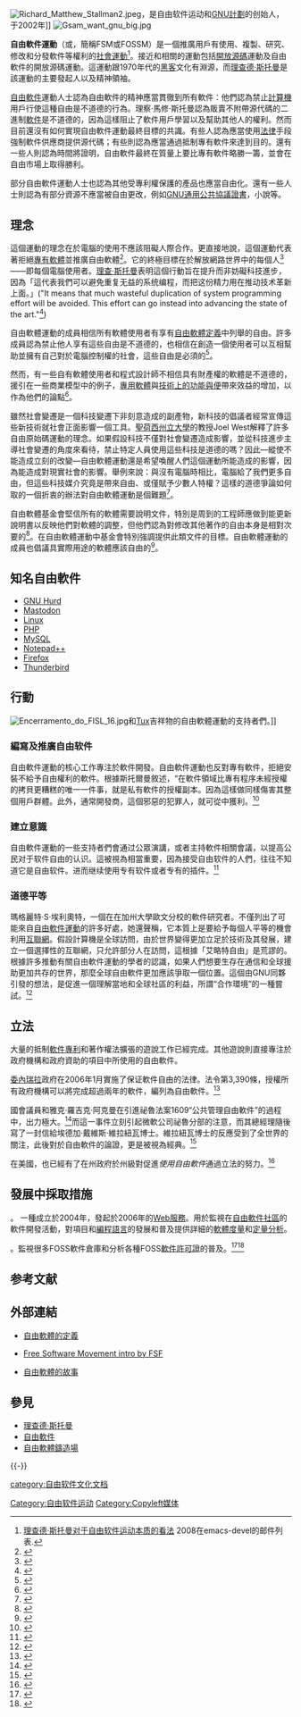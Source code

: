 {{NoteTA|G1=IT|G2=FL}}
{{Expand English|Free software movement}}
[[File:Richard_Matthew_Stallman2.jpeg|thumb]]，是自由软件运动和[[GNU計劃|GNU計劃]]的创始人，于2002年]]
[[File:Gsam_want_gnu_big.jpg|thumb]]

'''自由軟件運動'''（{{lang-en|free software movement}}或{{lang|en|free/open source software movement}}，簡稱FSM或FOSSM）是一個推廣用戶有使用、複製、研究、修改和分發軟件等權利的[[社會運動|社會運動]]<ref>[http://lists.gnu.org/archive/html/emacs-devel/2008-03/msg00635.html 理查德·斯托曼对于自由软件运动本质的看法] 2008在emacs-devel的邮件列表.</ref>。接近和相關的運動包括[[開放源碼|開放源碼]]運動及自由軟件的開放源碼運動。這運動跟1970年代的[[黑客|黑客]]文化有淵源，而[[理查德·斯托曼|理查德·斯托曼]]是該運動的主要發起人以及精神領袖。

[[自由軟件|自由軟件]]運動人士認為自由軟件的精神應當貫徹到所有軟件：他們認為禁止[[电子计算机|計算機]]用戶行使這種自由是不道德的行為。理察·馬修·斯托曼認為販賣不附帶源代碼的二進制[[軟件|軟件]]是不道德的，因為這樣阻止了軟件用戶學習以及幫助其他人的權利。然而目前還沒有如何實現自由軟件運動最終目標的共識。有些人認為應當使用[[法律|法律]]手段強制軟件供應商提供源代碼；有些則認為應當通過抵制專有軟件來達到目的。還有一些人則認為時間將證明，自由軟件最終在質量上要比專有軟件略勝一籌，並會在自由市場上取得勝利。

部分自由軟件運動人士也認為其他受專利權保護的產品也應當自由化。還有一些人士則認為有部分資源不應當被自由更改，例如[[GNU通用公共協議證書|GNU通用公共協議證書]]，小說等。

==理念==

這個運動的理念在於電腦的使用不應該阻礙人際合作。更直接地說，這個運動代表著拒絕[[專有軟體|專有軟體]]並推廣自由軟體<ref>{{cite web
|title=Use Free Software
|publisher=gnu.org
|url=https://www.gnu.org/philosophy/use-free-software.html
}}</ref>。它的終極目標在於解放網路世界中的每個人<ref>{{cite web
|title=Stallman interviewed by Sean Daly
|url=http://www.groklaw.net/article.php?story=20060625001523547
|publisher=Groklaw
|date=2006-06-23
}}</ref>——即每個電腦使用者。[[理查·斯托曼|理查·斯托曼]]表明這個行動旨在提升而非妨礙科技進步，因為「這代表我們可以避免重复无益的系统编程，而把这份精力用在推动技术革新上面。」("It means that much wasteful duplication of system programming effort will be avoided. This effort can go instead into advancing the state of the art."<ref name="The GNU Manifesto">{{cite web
|title=The GNU Manifesto
|publisher=gnu.org
|url=https://www.gnu.org/gnu/manifesto.html
}}</ref>)

自由軟體運動的成員相信所有軟體使用者有享有[[自由軟體定義|自由軟體定義]]中列舉的自由。許多成員認為禁止他人享有這些自由是不道德的，也相信在創造一個使用者可以互相幫助並擁有自己對於電腦控制權的社會，這些自由是必須的<ref>{{cite web
|title=Why free software?
|url=https://www.gnu.org/philosophy/why-free.html
|publisher=gnu.org
}}</ref>。

然而，有一些自有軟體使用者和程式設計師不相信具有財產權的軟體是不道德的，援引在一些商業模型中的例子，[[專用軟體|專用軟體]]與[[技術上的功能與便|技術上的功能與便]]帶來效益的增加，以作為他們的論點<ref>{{cite web
|title=Copyleft: Pragmatic Idealism
|publisher=gnu.org
|url=http://www.fsf.org/licensing/essays/pragmatic.html
}}</ref>。

雖然社會變遷是一個科技變遷下非刻意造成的副產物，新科技的倡議者經常宣傳這些新技術就社會正面影響一個工具。[[聖荷西州立大學|聖荷西州立大學]]的教授Joel West解釋了許多自由原始碼運動的理念。如果假設科技不僅對社會變遷造成影響，並從科技進步主導社會變遷的角度來看待，禁止特定人員使用這些科技是道德的嗎？因此—縱使不能造成立刻的改變—自由軟體運動還是希望喚醒人們這個運動所能造成的影響，因為能造成對現實社會的影響。舉例來說：與沒有電腦時相比，電腦給了我們更多自由，但這些科技媒介究竟是帶來自由、或僅賦予少數人特權？這樣的道德爭論如何取的一個折衷的辦法對自由軟體運動是個難題<ref>{{cite web
 |title       = The Effect of Computerization Movements Upon Organizational Adoption of Open Source
 |publisher   = San Jose State University
 |url         = http://www.cob.sjsu.edu/opensource/research/westdedrick_si_2005.pdf
 |deadurl     = yes
 |archiveurl  = https://www.webcitation.org/69uFSZdVD?url=http://www.cob.sjsu.edu/opensource/research/westdedrick_si_2005.pdf
 |archivedate = 2012-08-14
}}</ref>。

自由軟體基金會堅信所有的軟體需要說明文件，特別是周到的工程師應做到能更新說明書以反映他們對軟體的調整，但他們認為對修改其他著作的自由本身是相對次要的<ref>{{cite web
|title=Free Software and Free Manuals
|url=https://www.gnu.org/philosophy/free-doc.html
|publisher=gnu.org
}}</ref>。在自由軟體運動中{{link-en|FLOSS Manuals}}基金會特別強調提供此類文件的目標。自由軟體運動的成員也倡議具實際用途的軟體應該自由的<ref name="OSS misses the point">{{cite web|last=Stallman|first=Richard|title=Why Open Source Misses the Point of Free Software|url=https://www.gnu.org/philosophy/open-source-misses-the-point.html|work=GNU Operating System|publisher=Free Software Foundation|accessdate=11 February 2013}}</ref>。

== 知名自由軟件 ==
* [[GNU_Hurd|GNU Hurd]]
* [[Mastodon|Mastodon]]
* [[Linux|Linux]]
* [[PHP|PHP]]
* [[MySQL|MySQL]]
* [[Notepad++|Notepad++]]
* [[Firefox|Firefox]]
* [[Mozilla_Thunderbird|Thunderbird]]

== 行動 ==
[[File:Encerramento_do_FISL_16.jpg|thumb]]和[[Tux|Tux]]吉祥物的自由軟體運動的支持者們。]]

=== 編寫及推廣自由软件 ===
自由軟件運動的核心工作專注於軟件開發。自由軟件運動也反對專有軟件，拒絕安裝不給予自由權利的軟件。根據斯托爾曼敘述，“在軟件領域比專有程序未經授權的拷貝更糟糕的唯一一件事，就是私有軟件的授權副本。因為這樣做同樣傷害其整個用戶群體。此外，通常開發商，這個邪惡的犯罪人，就可從中獲利。<ref>{{cite web
|title=Transcript of Stallman on Free Software
|date=2006-03-09
|url=http://fsfeurope.org/documents/rms-fs-2006-03-09.en.html
|publisher=FSFE
}}</ref>

=== 建立意識 ===
自由軟件運動的一些支持者們會通过公眾演講，或者主持軟件相關會議，以提高公民对于软件自由的认识。這被視為相當重要，因為接受自由软件的人們，往往不知道它是自由软件。进而继续使用专有软件或者专有的插件。<ref>{{cite web
|title=Transcript of Stallman speaking at WSIS
|url=http://fsfe.org/en/fellows/ciaran/ciaran_s_free_software_notes/transcript_of_rms_at_wsis_on_is_free_open_source_software_the_answer#wsis--importance-of-awareness
|publisher=[[Ciarán_O'Riordan|Ciarán O'Riordan]]
|access-date=2016-03-06
|archive-url=https://web.archive.org/web/20081221131332/http://fsfe.org/en/fellows/ciaran/ciaran_s_free_software_notes/transcript_of_rms_at_wsis_on_is_free_open_source_software_the_answer#wsis--importance-of-awareness
|archive-date=2008-12-21
|dead-url=yes
}}</ref>

=== 道德平等 ===
瑪格麗特·S·埃利奧特，一個在在加州大學歐文分校的軟件研究者。不僅列出了可能來自[[自由軟件運動|自由軟件運動]]的許多好處，她還聲稱，它本質上是要給予每個人平等的機會利用[[互聯網|互聯網]]。假設計算機是全球訪問，由於世界變得更加立足於技術及其發展，建立一個選擇性的互聯網，只允許部分人在訪問，這根據「艾略特自由」是荒謬的。根據許多推動有關自由軟件運動的學者的認識，如果人們想要生存在通信和全球援助更加共存的世界，那麼全球自由軟件更加應該爭取一個位置。這個由GNU同夥引發的想法，是促進一個理解當地和全球社區的利益，所謂“合作環境”的一種嘗試。<ref>{{cite web|title=Mobilization of software developers|url=http://ifipwg213.org/system/files/elliottscacchi2.pdf|publisher=Institute for Software Research|deadurl=yes|archiveurl=https://web.archive.org/web/20130512131304/http://ifipwg213.org/system/files/elliottscacchi2.pdf|archivedate=2013-05-12}}</ref>

== 立法 ==
大量的抵制[[軟件專利|軟件專利]]和著作權法擴張的遊說工作已經完成。其他遊說則直接專注於政府機構和政府資助的項目中所使用的自由軟件。

[[委內瑞拉|委內瑞拉]]政府在2006年1月實施了保证軟件自由的法律。法令第3,390條，授權所有政府機構可以將完成超過兩年的軟件，編列為自由軟件。<ref>
{{cite web
|url=http://www.freesoftwaremagazine.com/articles/professional_services_venezuela/
|title=Free software liberates Venezuela
|publisher=[[Free_Software_Magazine|Free Software Magazine]] n°10
|date=2006-02-08
|access-date=2016-03-06
|archive-url=https://web.archive.org/web/20160303214841/http://www.freesoftwaremagazine.com/articles/professional_services_venezuela/
|archive-date=2016-03-03
|dead-url=yes
}}
</ref>

國會議員{{link-en|埃德加·戴維斯·維拉紐瓦|Edgar David Villanueva}}和雅克·羅吉克·阿克曼在引進祕魯法案1609“公共管理自由軟件”的過程中，出力極大。<ref>{{cite web |url=http://en.wikisource.org/wiki/Free_Software_in_Public_Agencies |title=An English translation of the Free Software bill proposed in Peru |deadurl=yes |archiveurl=https://web.archive.org/web/20101204201527/http://en.wikisource.org/wiki/Free_Software_in_Public_Agencies |archivedate=2010年12月4日 }}</ref>而這一事件立刻引起微軟公司祕魯分部的注意，而其總經理隨後寫了一封信給埃德加·戴維斯·維拉紐瓦博士。維拉紐瓦博士的反應受到了全世界的關注，此後對於自由軟件的論證，更是被視為經典。<ref>{{cite web|url=http://www.gnu.org.pe/resmseng.html|archiveurl=https://web.archive.org/web/20070829215908/http://www.gnu.org.pe/resmseng.html|archivedate=2007-08-29|title=Peruvian Congressman Edgar Villanueva writing to Microsoft about free software.|deadurl=yes}}</ref>

在美國，也已經有了在州政府於州級對促進''使用自由軟件''通過立法的努力。<ref>{{cite web
|url=http://news.cnet.com/2100-1001-949241.html
|title=Open source's new weapon: The law?
}}</ref>

== 發展中採取措施 ==
{{link-en|Ohloh}}。 一種成立於2004年，發起於2006年的[[Web服務|Web服務]]。用於監視在[[自由軟件社區|自由軟件社區]]的軟件開發活動，對項目和[[編程語言|編程語言]]的發展和普及提供詳細的[[軟體度量|軟體度量]]和[[定量分析|定量分析]]。 

{{link-en|黑鴨子軟件|Black Duck Software}}。監視很多FOSS軟件倉庫和分析各種FOSS[[軟件許可證|軟件許可證]]的普及。<ref name="blackduck2015">{{cite web |url=http://www.blackducksoftware.com/resources/data/top-20-licenses |quote=''1. MIT license 24%, 2. GNU General Public License (GPL) 2.0 23%, 3. Apache License 16%, 4. GNU General Public License (GPL) 3.0 9%, 5. BSD License 2.0 (3-clause, New or Revised) License 6%, 6. GNU Lesser General Public License (LGPL) 2.1 5%, 7. Artistic License (Perl) 4%, 8. GNU Lesser General Public License (LGPL) 3.0 2%, 9. Microsoft Public License 2%, 10. Eclipse Public License (EPL) 2%'' |title=Top 20 licenses |publisher=[[Black_Duck_Software|Black Duck Software]] |accessdate=19 November 2015 |date=19 November 2015 |archive-url=https://web.archive.org/web/20160719043600/https://www.blackducksoftware.com/top-open-source-licenses |archive-date=2016-07-19 |dead-url=yes }}</ref><ref>{{cite web |url=http://www.blackducksoftware.com/oss/licenses/ |title=Black Duck Open Source Resource Center |publisher=blackducksoftware.com |accessdate=26 April 2011 |archive-url=https://web.archive.org/web/20121014125844/http://www.blackducksoftware.com/oss/licenses/ |archive-date=2012-10-14 |dead-url=yes }}</ref>

== 参考文献 ==
{{Reflist}}

== 外部連結 ==
* {{zh icon}}[http://www.gnu.org/philosophy/free-sw.zh-tw.html 自由軟體的定義]
* {{en icon}}[http://www.gnu.org/philosophy/free-software-intro.html Free Software Movement intro by FSF]
* {{zh icon}}[https://web.archive.org/web/20070914104933/http://littleblackrabit.mysinablog.com/index.php?op=ViewArticle&articleId=684136 自由軟體的故事]

== 參見 ==
{{Portal box|自由软件}}
* [[理查德·斯托曼|理查德·斯托曼]]
* [[自由軟件|自由軟件]]
* [[自由軟體鑄造場|自由軟體鑄造場]]

{{-}}
{{FOSS}}
{{Open navbox}}

[[Category:自由软件运动|Category:自由软件运动]]
[[Category:Copyleft媒体|Category:Copyleft媒体]]
[[category:自由软件文化文档|category:自由软件文化文档]]